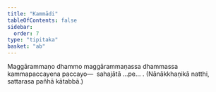 ```yaml
---
title: "Kammādi"
tableOfContents: false
sidebar:
  order: 7
type: "tipitaka"
basket: "ab"
---
```



<DynamicBreadcrumb />

<Division number="46">

<Paragraph number="2563">
Maggārammaṇo dhammo maggārammaṇassa dhammassa kammapaccayena paccayo—  sahajātā …pe… . (Nānākkhaṇikā natthi, sattarasa pañhā kātabbā.)
</Paragraph>
</Division>